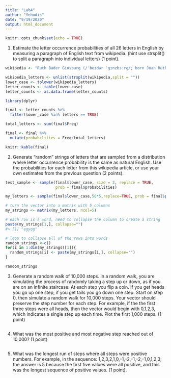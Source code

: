 ```yaml
---
title: "Lab4"
author: "Yehudis"
date: "9/19/2020"
output: html_document
---
```


```r
knitr::opts_chunk$set(echo = TRUE)
```

1. Estimate the letter occurrence probabilities of all 26 letters in English by measuring a paragraph of English text from wikipedia. (hint use strsplit() to split a paragraph into individual letters) (1 point).

```r
wikipedia <- "Ruth Bader Ginsburg (/ˈbeɪdər ˈɡɪnzbɜːrɡ/; born Joan Ruth Bader; March 15, 1933 – September 18, 2020),[1] also known by her initials RBG, was an American jurist who served as an associate justice of the Supreme Court of the United States from 1993 until her death in 2020. She was nominated by President Bill Clinton and was generally viewed as belonging to the liberal wing of the Court. Ginsburg was the second woman to serve on the U.S. Supreme Court, after Sandra Day O'Connor. During her tenure on the Court, Ginsburg authored notable majority opinions, including United States v. Virginia (1996), Olmstead v. L.C. (1999), and Friends of the Earth, Inc. v. Laidlaw Environmental Services, Inc. (2000)."

wikipedia_letters <- unlist(strsplit(wikipedia,split = ""))
lower_case <- tolower(wikipedia_letters)
letter_counts <- table(lower_case)
letter_counts <- as.data.frame(letter_counts)

library(dplyr)

final <- letter_counts %>%
  filter(lower_case %in% letters == TRUE)

total_letters <- sum(final$Freq)

final <- final %>%
  mutate(probabilities = Freq/total_letters)

knitr::kable(final)
```

2. Generate “random” strings of letters that are sampled from a distribution where letter occurrence probability is the same as natural English. Use the probabilities for each letter from this wikipedia article, or use your own estimates from the previous question (2 points).

```r

test_sample <- sample(final$lower_case, size = 3, replace = TRUE,
                      prob = final$probabilities)

my_letters <- sample(final$lower_case,50*5,replace=TRUE, prob = final$probabilities)

# turn the vector into a matrix with 5 columns
my_strings <- matrix(my_letters, ncol=5)

# each row is a word, need to collapse the column to create a string
paste(my_strings[1,], collapse="")
#> [1] "egyqg"

# loop to collapse all of the rows into words
random_strings <-c()
for(i in 1:dim(my_strings)[1]){
  random_strings[i] <- paste(my_strings[i,], collapse="")
}

random_strings

```


3. Generate a random walk of 10,000 steps. In a random walk, you are simulating the process of randomly taking a step up or down, as if you are on an infinite staircase. At each step you flip a coin. If you get heads you go up one step, if you get tails you go down one step. Start on step 0, then simulate a random walk for 10,000 steps. Your vector should preserve the step number for each step. For example, if the the first three steps were all heads, then the vector would begin with 0,1,2,3, which indicates a single step up each time. Plot the first 1,000 steps. (1 point)

```r

```

4. What was the most positive and most negative step reached out of 10,000? (1 point)

```r

```

5. What was the longest run of steps where all steps were positive numbers. For example, in the sequence: 1,2,3,2,1,0,-1,-2,-1,-2,-1,0,1,2,3; the answer is 5 because the first five values were all positive, and this was the longest sequence of positive values. (1 point).

```r

```

